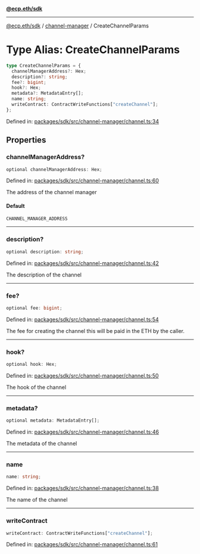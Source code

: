 [**@ecp.eth/sdk**](../../index.mdx)

***

[@ecp.eth/sdk](/sdk-reference/index.mdx) / [channel-manager](/sdk-reference/channel-manager/index.mdx) / CreateChannelParams

# Type Alias: CreateChannelParams

```ts
type CreateChannelParams = {
  channelManagerAddress?: Hex;
  description?: string;
  fee?: bigint;
  hook?: Hex;
  metadata?: MetadataEntry[];
  name: string;
  writeContract: ContractWriteFunctions["createChannel"];
};
```

Defined in: [packages/sdk/src/channel-manager/channel.ts:34](https://github.com/ecp-eth/comments-monorepo/blob/main/packages/sdk/src/channel-manager/channel.ts#L34)

## Properties

### channelManagerAddress?

```ts
optional channelManagerAddress: Hex;
```

Defined in: [packages/sdk/src/channel-manager/channel.ts:60](https://github.com/ecp-eth/comments-monorepo/blob/main/packages/sdk/src/channel-manager/channel.ts#L60)

The address of the channel manager

#### Default

```ts
CHANNEL_MANAGER_ADDRESS
```

***

### description?

```ts
optional description: string;
```

Defined in: [packages/sdk/src/channel-manager/channel.ts:42](https://github.com/ecp-eth/comments-monorepo/blob/main/packages/sdk/src/channel-manager/channel.ts#L42)

The description of the channel

***

### fee?

```ts
optional fee: bigint;
```

Defined in: [packages/sdk/src/channel-manager/channel.ts:54](https://github.com/ecp-eth/comments-monorepo/blob/main/packages/sdk/src/channel-manager/channel.ts#L54)

The fee for creating the channel this will be paid in the ETH by the caller.

***

### hook?

```ts
optional hook: Hex;
```

Defined in: [packages/sdk/src/channel-manager/channel.ts:50](https://github.com/ecp-eth/comments-monorepo/blob/main/packages/sdk/src/channel-manager/channel.ts#L50)

The hook of the channel

***

### metadata?

```ts
optional metadata: MetadataEntry[];
```

Defined in: [packages/sdk/src/channel-manager/channel.ts:46](https://github.com/ecp-eth/comments-monorepo/blob/main/packages/sdk/src/channel-manager/channel.ts#L46)

The metadata of the channel

***

### name

```ts
name: string;
```

Defined in: [packages/sdk/src/channel-manager/channel.ts:38](https://github.com/ecp-eth/comments-monorepo/blob/main/packages/sdk/src/channel-manager/channel.ts#L38)

The name of the channel

***

### writeContract

```ts
writeContract: ContractWriteFunctions["createChannel"];
```

Defined in: [packages/sdk/src/channel-manager/channel.ts:61](https://github.com/ecp-eth/comments-monorepo/blob/main/packages/sdk/src/channel-manager/channel.ts#L61)
